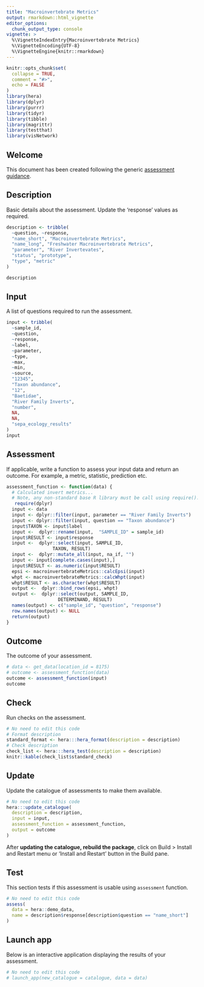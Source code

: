 ```yaml
---
title: "Macroinvertebrate Metrics"
output: rmarkdown::html_vignette
editor_options: 
  chunk_output_type: console
vignette: >
  %\VignetteIndexEntry{Macroinvertebrate Metrics}
  %\VignetteEncoding{UTF-8}  
  %\VignetteEngine{knitr::rmarkdown}
---
```


```r
knitr::opts_chunk$set(
  collapse = TRUE,
  comment = "#>",
  echo = FALSE
)
library(hera)
library(dplyr)
library(purrr)
library(tidyr)
library(tibble)
library(magrittr)
library(testthat)
library(visNetwork)
```

## Welcome

This document has been created following the generic [assessment guidance](https://ecodata1.github.io/hera/articles/development_guide.html).

<!-- Create a new regulatory assessment by updating the code info below, for guidance see https://ecodata1.github.io/hera/articles/development_guide.html  -->

## Description

Basic details about the assessment. Update the 'response' values as required.

```r

description <- tribble(
  ~question, ~response,
  "name_short", "Macroinvertebrate Metrics",
  "name_long", "Freshwater Macroinvertebrate Metrics",
  "parameter", "River Invertevates",
  "status", "prototype",
  "type", "metric"
)

description
```

## Input

A list of questions required to run the assessment.

```r

input <- tribble(
  ~sample_id,
  ~question,
  ~response,
  ~label,
  ~parameter,
  ~type,
  ~max,
  ~min,
  ~source,
  "12345",
  "Taxon abundance",
  "12",
  "Baetidae",
  "River Family Inverts",
  "number",
  NA,
  NA,
  "sepa_ecology_results"
)
input
```

## Assessment

If applicable, write a function to assess your input data and return an outcome. For example, a metric, statistic, prediction etc.

```r

assessment_function <- function(data) {
  # Calculated invert metrics...
  # Note, any non-standard base R library must be call using require().
   require(dplyr)
  input <- data
  input <- dplyr::filter(input, parameter == "River Family Inverts") 
  input <- dplyr::filter(input, question == "Taxon abundance") 
  input$TAXON <- input$label 
  input <-  dplyr::rename(input,  "SAMPLE_ID" = sample_id)
  input$RESULT <- input$response
  input <-  dplyr::select(input, SAMPLE_ID,
                 TAXON, RESULT)
  input <-  dplyr::mutate_all(input, na_if, "")
  input <- input[complete.cases(input),]
  input$RESULT <- as.numeric(input$RESULT)
  epsi <- macroinvertebrateMetrics::calcEpsi(input)
  whpt <- macroinvertebrateMetrics::calcWhpt(input)
  whpt$RESULT <- as.character(whpt$RESULT)
  output <-  dplyr::bind_rows(epsi, whpt)
  output <-  dplyr::select(output, SAMPLE_ID,
                   DETERMINAND, RESULT)
  names(output) <- c("sample_id", "question", "response")
  row.names(output) <- NULL
  return(output)
}
```

## Outcome

The outcome of your assessment.

```r
# data <- get_data(location_id = 8175)
# outcome <- assessment_function(data)
outcome <- assessment_function(input)
outcome
```

## Check

Run checks on the assessment.

```r
# No need to edit this code
# Format description
standard_format <- hera:::hera_format(description = description) 
# Check description
check_list <- hera:::hera_test(description = description)
knitr::kable(check_list$standard_check)
```

## Update

Update the catalogue of assessments to make them available.

```r
# No need to edit this code
hera:::update_catalogue(
  description = description,
  input = input,
  assessment_function = assessment_function,
  output = outcome
)
```

After **updating the catalogue, rebuild the package**, click on Build > Install and Restart menu or 'Install and Restart' button in the Build pane.

## Test

This section tests if this assessment is usable using `assessment` function.

```r
# No need to edit this code
assess(
  data = hera::demo_data,
  name = description$response[description$question == "name_short"]
)
```

## Launch app

Below is an interactive application displaying the results of your assessment.

```r
# No need to edit this code
# launch_app(new_catalogue = catalogue, data = data)
```
